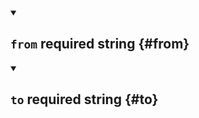 


<details className="config-field" data-expandable="false" open>
<summary>

## `from` <span className="config-field-required" data-required="true">required</span> <span className="config-field-type">string</span> <span className="config-field-default"></span> <span className="config-field-enum"></span> {#from}



</summary>



</details>



<details className="config-field" data-expandable="false" open>
<summary>

## `to` <span className="config-field-required" data-required="true">required</span> <span className="config-field-type">string</span> <span className="config-field-default"></span> <span className="config-field-enum"></span> {#to}



</summary>



</details>
